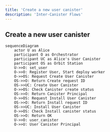 ```yaml
---
title: 'Create a new user canister'
description: 'Inter-Canister Flows'
---
```

## Create a new user canister

```mermaid
sequenceDiagram
    actor U as Alice
    participant O as Orchestrator
    participant UC as Alice's User Canister
    participant OS as Orbit Station
    U->>O: set_user
    O->>O: Register User, Start deploy worker
    O->>OS: Request Create User Canister
    OS->>O: Return Create request ID
    OS->>UC: Create User Canister
    O->>OS: Check Canister create status
    OS->>O: Return Canister Principal
    O->>OS: Request Install User Canister
    OS->>O: Return Install request ID
    OS->>UC: Install User Canister
    O->>OS: Check Install canister status
    OS->>O: Return OK
    U->>O: user_canister
    O->>U: User Canister Principal

```